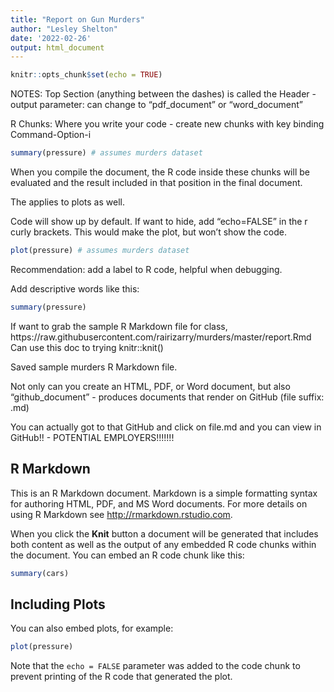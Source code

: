 ```yaml
---
title: "Report on Gun Murders"
author: "Lesley Shelton"
date: '2022-02-26'
output: html_document
---
```


```r
knitr::opts_chunk$set(echo = TRUE)
```

NOTES:
Top Section (anything between the dashes) is called the Header
- output parameter: can change to "pdf_document" or "word_document"

R Chunks:
Where you write your code
- create new chunks with key binding Command-Option-i


```r
summary(pressure) # assumes murders dataset
```

When you compile the document, the R code inside these chunks will be evaluated and the result included in that position in the final document.

The applies to plots as well.

Code will show up by default. If want to hide, add "echo=FALSE" in the r curly brackets.
This would make the plot, but won't show the code.

```r
plot(pressure) # assumes murders dataset
```

Recommendation: add a label to R code, helpful when debugging. 

Add descriptive words like this:

```r
summary(pressure)
```

If want to grab the sample R Markdown file for class,
https://raw.githubusercontent.com/rairizarry/murders/master/report.Rmd
Can use this doc to trying knitr::knit()

Saved sample murders R Markdown file.

Not only can you create an HTML, PDF, or Word document, but also "github_document"
- produces documents that render on GitHub (file suffix: .md)

You can actually got to that GitHub and click on file.md and you can view in GitHub!!
- POTENTIAL EMPLOYERS!!!!!!!


## R Markdown

This is an R Markdown document. Markdown is a simple formatting syntax for authoring HTML, PDF, and MS Word documents. For more details on using R Markdown see <http://rmarkdown.rstudio.com>.

When you click the **Knit** button a document will be generated that includes both content as well as the output of any embedded R code chunks within the document. You can embed an R code chunk like this:

```r
summary(cars)
```

## Including Plots

You can also embed plots, for example:

```r
plot(pressure)
```

Note that the `echo = FALSE` parameter was added to the code chunk to prevent printing of the R code that generated the plot.
